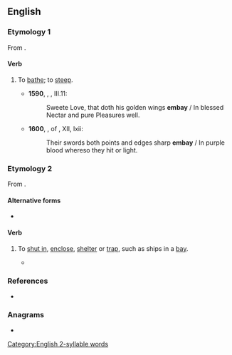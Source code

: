 ==English==

===Etymology 1===
From {{prefix|en|en|alt1=em|bay|gloss2=bathe}}.

====Verb====
{{en-verb}}

# {{lb|en|transitive|obsolete}} To [[bathe]]; to [[steep]].
#* '''1590''', {{w|Edmund Spenser}}, ''{{w|The Faerie Queen}}'', III.11:
#*: Sweete Love, that doth his golden wings '''embay''' / In blessed Nectar and pure Pleasures well{{nb...}}.
#* '''1600''', {{w|Edward Fairfax}}, ''{{w|Jerusalem Delivered}}'' of {{w|Torquato Tasso|Tasso}}, XII, lxii:
#*: Their swords both points and edges sharp '''embay''' / In purple blood whereso they hit or light.

===Etymology 2===
From {{prefix|en|en|alt1=em|bay}}.

====Alternative forms====
* {{l|en|imbay}}

====Verb====
{{en-verb}}

# {{lb|en|transitive}} To [[shut in]], [[enclose]], [[shelter]] or [[trap]], such as ships in a [[bay]].
#* {{quote-book|en|year=1888|author={{w|Thomas Hardy}}|title={{w|Wessex Tales}}| chapter=An Imaginative Woman|passage=Herself the only daughter of a struggling man of letters, she had during the last year or two taken to writing poems, in an endeavour to find a congenial channel in which to let flow her painfully '''embayed''' emotions, whose former limpidity and sparkle seemed departing in the stagnation caused by the routine of a practical household and the gloom of bearing children to a commonplace father.}}

===References===
* {{R:Webster 1913}}

===Anagrams===
* {{anagrams|en|a=abemy|Mabey|abyme|beamy|maybe}}

[[Category:English 2-syllable words]]